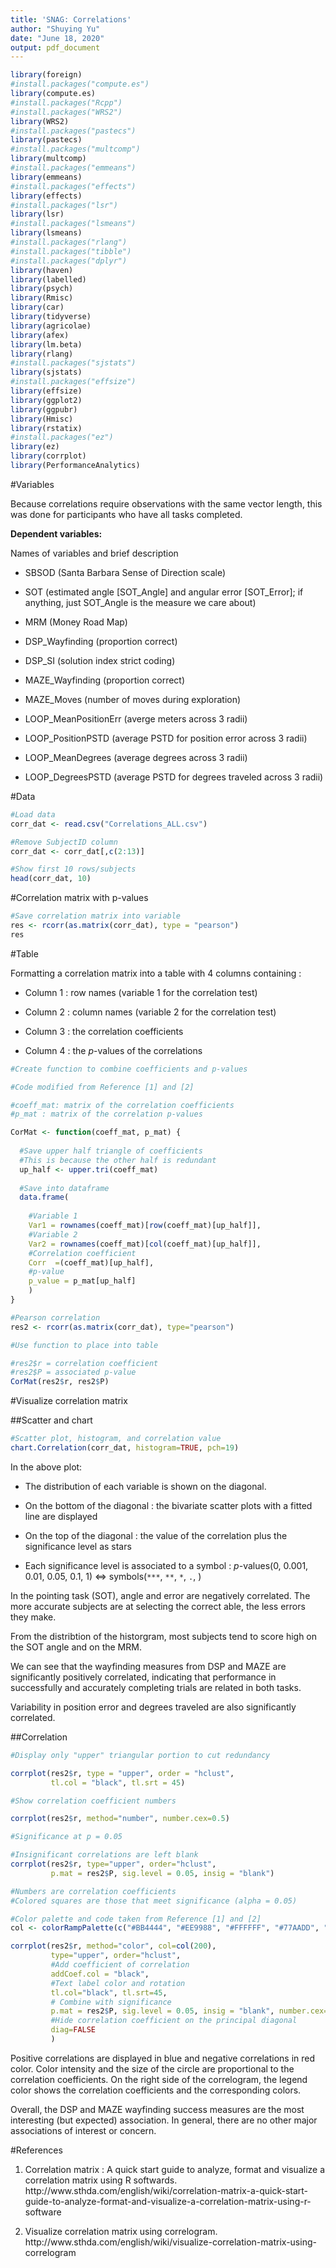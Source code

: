 ```yaml
---
title: 'SNAG: Correlations'
author: "Shuying Yu"
date: "June 18, 2020"
output: pdf_document
---
```


```r
library(foreign)
#install.packages("compute.es")
library(compute.es)
#install.packages("Rcpp")
#install.packages("WRS2")
library(WRS2)
#install.packages("pastecs")
library(pastecs)
#install.packages("multcomp")
library(multcomp)
#install.packages("emmeans")
library(emmeans)
#install.packages("effects")
library(effects)
#install.packages("lsr")
library(lsr)
#install.packages("lsmeans")
library(lsmeans)
#install.packages("rlang")
#install.packages("tibble")
#install.packages("dplyr")
library(haven)
library(labelled)
library(psych)
library(Rmisc)
library(car)
library(tidyverse)
library(agricolae)
library(afex)
library(lm.beta)
library(rlang)
#install.packages("sjstats")
library(sjstats)
#install.packages("effsize")
library(effsize)
library(ggplot2)
library(ggpubr)
library(Hmisc)
library(rstatix)
#install.packages("ez")
library(ez)
library(corrplot)
library(PerformanceAnalytics)
```

#Variables

Because correlations require observations with the same vector length, this was done for participants who have all tasks completed.

**Dependent variables:**

Names of variables and brief description

* SBSOD (Santa Barbara Sense of Direction scale)

* SOT (estimated angle [SOT_Angle] and angular error [SOT_Error]; if anything, just SOT_Angle is the measure we care about)

* MRM (Money Road Map)

* DSP_Wayfinding (proportion correct)

* DSP_SI (solution index strict coding)

* MAZE_Wayfinding (proportion correct)

* MAZE_Moves (number of moves during exploration)

* LOOP_MeanPositionErr (averge meters across 3 radii)

* LOOP_PositionPSTD (average PSTD for position error across 3 radii)

* LOOP_MeanDegrees (average degrees across 3 radii)

* LOOP_DegreesPSTD (average PSTD for degrees traveled across 3 radii)


#Data

```r
#Load data
corr_dat <- read.csv("Correlations_ALL.csv")

#Remove SubjectID column
corr_dat <- corr_dat[,c(2:13)]

#Show first 10 rows/subjects
head(corr_dat, 10)
```

#Correlation matrix with p-values

```r
#Save correlation matrix into variable
res <- rcorr(as.matrix(corr_dat), type = "pearson")
res
```

#Table

Formatting a correlation matrix into a table with 4 columns containing :

* Column 1 : row names (variable 1 for the correlation test)

* Column 2 : column names (variable 2 for the correlation test)

* Column 3 : the correlation coefficients

* Column 4 : the *p*-values of the correlations


```r
#Create function to combine coefficients and p-values

#Code modified from Reference [1] and [2]

#coeff_mat: matrix of the correlation coefficients
#p_mat : matrix of the correlation p-values

CorMat <- function(coeff_mat, p_mat) {
  
  #Save upper half triangle of coefficients
  #This is because the other half is redundant
  up_half <- upper.tri(coeff_mat)
  
  #Save into dataframe
  data.frame(
    
    #Variable 1
    Var1 = rownames(coeff_mat)[row(coeff_mat)[up_half]],
    #Variable 2
    Var2 = rownames(coeff_mat)[col(coeff_mat)[up_half]],
    #Correlation coefficient
    Corr  =(coeff_mat)[up_half],
    #p-value
    p_value = p_mat[up_half]
    )
}
```


```r
#Pearson correlation
res2 <- rcorr(as.matrix(corr_dat), type="pearson")

#Use function to place into table

#res2$r = correlation coefficient
#res2$P = associated p-value
CorMat(res2$r, res2$P)
```


#Visualize correlation matrix

##Scatter and chart

```r
#Scatter plot, histogram, and correlation value
chart.Correlation(corr_dat, histogram=TRUE, pch=19)
```


In the above plot:

* The distribution of each variable is shown on the diagonal.

* On the bottom of the diagonal : the bivariate scatter plots with a fitted line are displayed

* On the top of the diagonal : the value of the correlation plus the significance level as stars

* Each significance level is associated to a symbol : *p*-values(0, 0.001, 0.01, 0.05, 0.1, 1) <=> symbols(`***`, `**`, `*`, `.`, ` `)

In the pointing task (SOT), angle and error are negatively correlated. The more accurate subjects are at selecting the correct able, the less errors they make.

From the distribtion of the historgram, most subjects tend to score high on the SOT angle and on the MRM. 

We can see that the wayfinding measures from DSP and MAZE are significantly positively correlated, indicating that performance in successfully and accurately completing trials are related in both tasks. 

Variability in position error and degrees traveled are also significantly correlated.


##Correlation

```r
#Display only "upper" triangular portion to cut redundancy

corrplot(res2$r, type = "upper", order = "hclust", 
         tl.col = "black", tl.srt = 45)
```

```r
#Show correlation coefficient numbers

corrplot(res2$r, method="number", number.cex=0.5)
```


```r
#Significance at p = 0.05

#Insignificant correlations are left blank
corrplot(res2$r, type="upper", order="hclust", 
         p.mat = res2$P, sig.level = 0.05, insig = "blank")
```


```r
#Numbers are correlation coefficients
#Colored squares are those that meet significance (alpha = 0.05)

#Color palette and code taken from Reference [1] and [2]
col <- colorRampPalette(c("#BB4444", "#EE9988", "#FFFFFF", "#77AADD", "#4477AA"))

corrplot(res2$r, method="color", col=col(200),  
         type="upper", order="hclust", 
         #Add coefficient of correlation
         addCoef.col = "black",
         #Text label color and rotation
         tl.col="black", tl.srt=45, 
         # Combine with significance
         p.mat = res2$P, sig.level = 0.05, insig = "blank", number.cex=0.6,
         #Hide correlation coefficient on the principal diagonal
         diag=FALSE 
         )
```


Positive correlations are displayed in blue and negative correlations in red color. Color intensity and the size of the circle are proportional to the correlation coefficients. On the right side of the correlogram, the legend color shows the correlation coefficients and the corresponding colors.

Overall, the DSP and MAZE wayfinding success measures are the most interesting (but expected) association. In general, there are no other major associations of interest or concern.


#References

1. Correlation matrix : A quick start guide to analyze, format and visualize a correlation matrix using R softwards. http://www.sthda.com/english/wiki/correlation-matrix-a-quick-start-guide-to-analyze-format-and-visualize-a-correlation-matrix-using-r-software

2. Visualize correlation matrix using correlogram. http://www.sthda.com/english/wiki/visualize-correlation-matrix-using-correlogram







